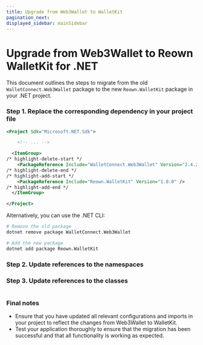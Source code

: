 ```yaml
---
title: Upgrade from Web3Wallet to WalletKit
pagination_next: 
displayed_sidebar: mainSidebar
---
```



# Upgrade from Web3Wallet to Reown WalletKit for .NET

This document outlines the steps to migrate from the old `WalletConnect.Web3Wallet` package to the new `Reown.WalletKit` package in your .NET project.

### Step 1. Replace the corresponding dependency in your project file

```xml
<Project Sdk="Microsoft.NET.Sdk">

    <!-- ... -->

  <ItemGroup>
/* highlight-delete-start */
    <PackageReference Include="WalletConnect.Web3Wallet" Version="2.4.2" />
/* highlight-delete-end */
/* highlight-add-start */
    <PackageReference Include="Reown.WalletKit" Version="1.0.0" />
/* highlight-add-end */
  </ItemGroup>

</Project>
```

Alternatively, you can use the .NET CLI:

```bash
# Remove the old package
dotnet remove package WalletConnect.Web3Wallet

# Add the new package
dotnet add package Reown.WalletKit
```

### Step 2. Update references to the namespaces

<Table
  headers={['Old', 'New']}
  data={[
    {
      old: { code: 'WalletConnectSharp.Web3Wallet' },
      new: { code: 'Reown.WalletKit' },
    },
    {
      old: { code: 'WalletConnectSharp.Sign' },
      new: { code: 'Reown.Sign' },
    },
    {
      old: { code: 'WalletConnectSharp.Core' },
      new: { code: 'Reown.Core' },
    },
    {
      old: { code: 'WalletConnectSharp.Storage' },
      new: { code: 'Reown.Core.Storage' },
    },
    {
      old: { code: 'WalletConnectSharp.Crypto' },
      new: { code: 'Reown.Core.Crypto' },
    },
    {
      old: { code: 'WalletConnectSharp.Network' },
      new: { code: 'Reown.Core.Network' },
    },
  ]}
/>

### Step 3. Update references to the classes

<Table
  headers={['Old', 'New']}
  data={[
    {
      old: { code: 'WalletConnectCore' },
      new: { code: 'CoreClient' },
    },
    {
      old: { code: 'WalletConnectSignClient' },
      new: { code: 'SignClient' },
    },
    {
      old: { code: 'Web3WalletClient' },
      new: { code: 'WalletKitClient' },
    },
    {
      old: { code: 'WCLogger' },
      new: { code: 'ReownLogger' },
    },
  ]}
/>

### Final notes

+ Ensure that you have updated all relevant configurations and imports in your project to reflect the changes from Web3Wallet to WalletKit.
+ Test your application thoroughly to ensure that the migration has been successful and that all functionality is working as expected.